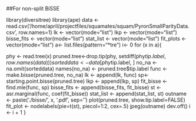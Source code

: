 ##For non-split BiSSE

library(diversitree)
library(ape)
data <- read.csv('/home/april/projectfiles/squamates/squam/PyronSmallParityData.csv', row.names=1)
lk <- vector(mode="list")
lkp <- vector(mode="list")
bisse_fits <- vector(mode="list")
stat_list <- vector(mode="list")
fit_plots <- vector(mode="list")
a<- list.files(pattern="*tre")
i<- 0
for (x in a){

phy <- read.tree(x)
pruned.tree<-drop.tip(phy, setdiff(phy$tip.label, row.names(data)))
sorteddata <- data[phy$tip.label, ]
no_na <- na.omit(sorteddata)
names(no_na) <- pruned.tree$tip.label
func <- make.bisse(pruned.tree, no_na)
lk <- append(lk, func)
sp<-starting.point.bisse(pruned.tree)
lkp <- append(lkp, sp)
fit_bisse <- find.mle(func, sp)
bisse_fits <- append(bisse_fits, fit_bisse)
st <- asr.marginal(func, coef(fit_bisse))
stat_list <- append(stat_list, st)
outname <- paste('./bisse/', x, '.pdf', sep='')
plot(pruned.tree, show.tip.label=FALSE)
fit_plot <- nodelabels(pie=t(st), piecol=1:2, cex=.5)
jpeg(outname)
dev.off()
i <- i + 1
}


